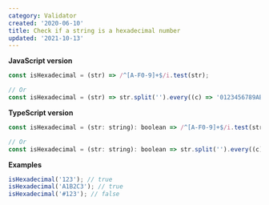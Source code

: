 ```yaml
---
category: Validator
created: '2020-06-10'
title: Check if a string is a hexadecimal number
updated: '2021-10-13'
---
```


**JavaScript version**

```js
const isHexadecimal = (str) => /^[A-F0-9]+$/i.test(str);

// Or
const isHexadecimal = (str) => str.split('').every((c) => '0123456789ABCDEFabcdef'.indexOf(c) !== -1);
```

**TypeScript version**

```js
const isHexadecimal = (str: string): boolean => /^[A-F0-9]+$/i.test(str);

// Or
const isHexadecimal = (str: string): boolean => str.split('').every((c) => '0123456789ABCDEFabcdef'.indexOf(c) !== -1);
```

**Examples**

```js
isHexadecimal('123'); // true
isHexadecimal('A1B2C3'); // true
isHexadecimal('#123'); // false
```
